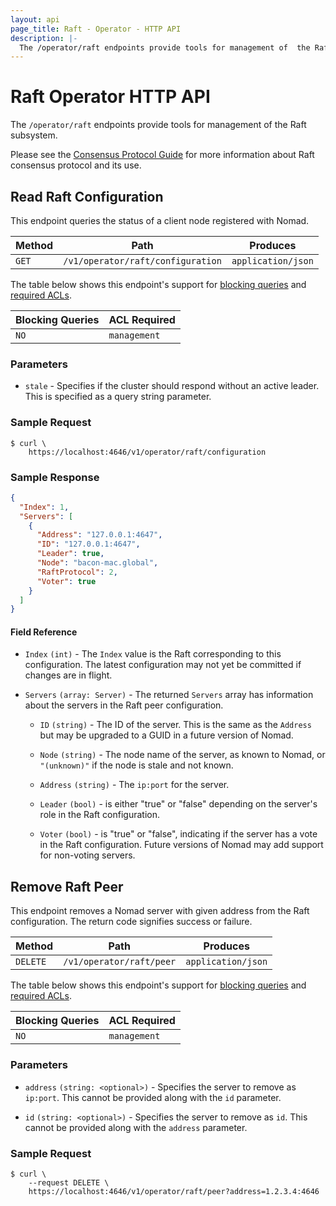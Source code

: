 ```yaml
---
layout: api
page_title: Raft - Operator - HTTP API
description: |-
  The /operator/raft endpoints provide tools for management of  the Raft subsystem.
---
```


# Raft Operator HTTP API

The `/operator/raft` endpoints provide tools for management of the Raft subsystem.

Please see the [Consensus Protocol Guide] for more information about Raft consensus protocol and its use.

## Read Raft Configuration

This endpoint queries the status of a client node registered with Nomad.

| Method | Path                              | Produces           |
| ------ | --------------------------------- | ------------------ |
| `GET`  | `/v1/operator/raft/configuration` | `application/json` |

The table below shows this endpoint's support for
[blocking queries](/api-docs#blocking-queries) and
[required ACLs](/api-docs#acls).

| Blocking Queries | ACL Required |
| ---------------- | ------------ |
| `NO`             | `management` |

### Parameters

- `stale` - Specifies if the cluster should respond without an active leader.
  This is specified as a query string parameter.

### Sample Request

```shell-session
$ curl \
    https://localhost:4646/v1/operator/raft/configuration
```

### Sample Response

```json
{
  "Index": 1,
  "Servers": [
    {
      "Address": "127.0.0.1:4647",
      "ID": "127.0.0.1:4647",
      "Leader": true,
      "Node": "bacon-mac.global",
      "RaftProtocol": 2,
      "Voter": true
    }
  ]
}
```

#### Field Reference

- `Index` `(int)` - The `Index` value is the Raft corresponding to this
  configuration. The latest configuration may not yet be committed if changes
  are in flight.

- `Servers` `(array: Server)` - The returned `Servers` array has information
  about the servers in the Raft peer configuration.

  - `ID` `(string)` - The ID of the server. This is the same as the `Address`
    but may be upgraded to a GUID in a future version of Nomad.

  - `Node` `(string)` - The node name of the server, as known to Nomad, or
    `"(unknown)"` if the node is stale and not known.

  - `Address` `(string)` - The `ip:port` for the server.

  - `Leader` `(bool)` - is either "true" or "false" depending on the server's
    role in the Raft configuration.

  - `Voter` `(bool)` - is "true" or "false", indicating if the server has a vote
    in the Raft configuration. Future versions of Nomad may add support for
    non-voting servers.

## Remove Raft Peer

This endpoint removes a Nomad server with given address from the Raft
configuration. The return code signifies success or failure.

| Method   | Path                     | Produces           |
| -------- | ------------------------ | ------------------ |
| `DELETE` | `/v1/operator/raft/peer` | `application/json` |

The table below shows this endpoint's support for
[blocking queries](/api-docs#blocking-queries) and
[required ACLs](/api-docs#acls).

| Blocking Queries | ACL Required |
| ---------------- | ------------ |
| `NO`             | `management` |

### Parameters

- `address` `(string: <optional>)` - Specifies the server to remove as
  `ip:port`. This cannot be provided along with the `id` parameter.

- `id` `(string: <optional>)` - Specifies the server to remove as
  `id`. This cannot be provided along with the `address` parameter.

### Sample Request

```shell-session
$ curl \
    --request DELETE \
    https://localhost:4646/v1/operator/raft/peer?address=1.2.3.4:4646
```

[consensus protocol guide]: /docs/internals/consensus
